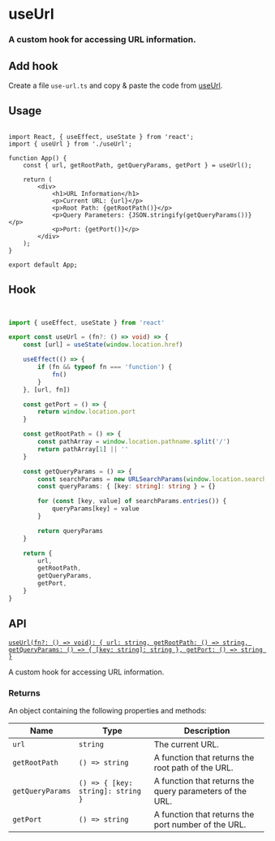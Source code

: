 # useUrl

<h3 className="mt-4 text-xl font-normal text-gray-400">A custom hook for accessing URL information.</h3>

## Add hook

Create a file `use-url.ts` and copy & paste the code from [useUrl](/hooks/use-url#hook).

## Usage

```tsx {3,6}

import React, { useEffect, useState } from 'react';
import { useUrl } from './useUrl';

function App() {
    const { url, getRootPath, getQueryParams, getPort } = useUrl();

    return (
        <div>
            <h1>URL Information</h1>
            <p>Current URL: {url}</p>
            <p>Root Path: {getRootPath()}</p>
            <p>Query Parameters: {JSON.stringify(getQueryParams())}</p>
            <p>Port: {getPort()}</p>
        </div>
    );
}

export default App;

```

## Hook

```ts


import { useEffect, useState } from 'react'

export const useUrl = (fn?: () => void) => {
    const [url] = useState(window.location.href)

    useEffect(() => {
        if (fn && typeof fn === 'function') {
            fn()
        }
    }, [url, fn])

    const getPort = () => {
        return window.location.port
    }

    const getRootPath = () => {
        const pathArray = window.location.pathname.split('/')
        return pathArray[1] || ''
    }

    const getQueryParams = () => {
        const searchParams = new URLSearchParams(window.location.search)
        const queryParams: { [key: string]: string } = {}

        for (const [key, value] of searchParams.entries()) {
            queryParams[key] = value
        }

        return queryParams
    }

    return {
        url,
        getRootPath,
        getQueryParams,
        getPort,
    }
}


```

## API

[`useUrl(fn?: () => void): { url: string, getRootPath: () => string, getQueryParams: () => { [key: string]: string }, getPort: () => string }`](/hooks/use-url#hook)

A custom hook for accessing URL information.

### Returns

An object containing the following properties and methods:

| Name             | Type             | Description                                                          |
| ---------------- | ---------------- | -------------------------------------------------------------------- |
| `url`            | `string`         | The current URL.                                                     |
| `getRootPath`    | `() => string`   | A function that returns the root path of the URL.                    |
| `getQueryParams` | `() => { [key: string]: string }` | A function that returns the query parameters of the URL.         |
| `getPort`        | `() => string`   | A function that returns the port number of the URL.                  |
